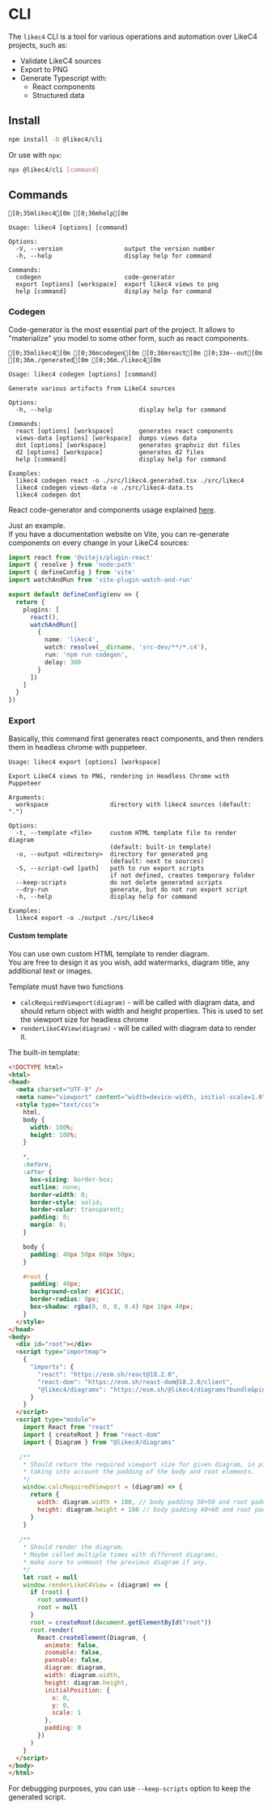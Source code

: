 # CLI

The `likec4` CLI is a tool for various operations and automation over LikeC4 projects, such as:
- Validate LikeC4 sources
- Export to PNG 
- Generate Typescript with: 
  - React components
  - Structured data


## Install

```sh npm2yarn
npm install -D @likec4/cli
```

Or use with `npx`:

```sh
npx @likec4/cli [command]
```

## Commands

```ansi
[0;35mlikec4[0m [0;36mhelp[0m
```

```ansi
Usage: likec4 [options] [command]

Options:
  -V, --version                 output the version number
  -h, --help                    display help for command

Commands:
  codegen                       code-generator
  export [options] [workspace]  export likec4 views to png
  help [command]                display help for command
```

### Codegen

Code-generator is the most essential part of the project. It allows to "materialize" you model to some other form, such as react components.

```ansi
[0;35mlikec4[0m [0;36mcodegen[0m [0;36mreact[0m [0;33m--out[0m [0;36m./generated[0m [0;36m./likec4[0m
```

```ansi
Usage: likec4 codegen [options] [command]

Generate various artifacts from LikeC4 sources

Options:
  -h, --help                        display help for command

Commands:
  react [options] [workspace]       generates react components
  views-data [options] [workspace]  dumps views data
  dot [options] [workspace]         generates graphviz dot files
  d2 [options] [workspace]          generates d2 files
  help [command]                    display help for command

Examples:
  likec4 codegen react -o ./src/likec4.generated.tsx ./src/likec4
  likec4 codegen views-data -o ./src/likec4-data.ts
  likec4 codegen dot
```

React code-generator and components usage explained [here](./react).

Just an example.  
If you have a documentation website on Vite, you can re-generate components on every change in your LikeC4 sources:

```ts
import react from '@vitejs/plugin-react'
import { resolve } from 'node:path'
import { defineConfig } from 'vite'
import watchAndRun from 'vite-plugin-watch-and-run'

export default defineConfig(env => {
  return {
    plugins: [
      react(),
      watchAndRun([
        {
          name: 'likec4',
          watch: resolve(__dirname, 'src-dev/**/*.c4'),
          run: 'npm run codegen',
          delay: 300
        }
      ])
    ]
  }
})
```


### Export

Basically, this command first generates react components, and then renders them in headless chrome with puppeteer.

```ansi
Usage: likec4 export [options] [workspace]

Export LikeC4 views to PNG, rendering in Headless Chrome with Puppeteer

Arguments:
  workspace                 directory with likec4 sources (default: ".")

Options:
  -t, --template <file>     custom HTML template file to render diagram
                            (default: built-in template)
  -o, --output <directory>  directory for generated png
                            (default: next to sources)
  -S, --script-cwd [path]   path to run export scripts
                            if not defined, creates temporary folder
  --keep-scripts            do not delete generated scripts
  --dry-run                 generate, but do not run export script
  -h, --help                display help for command

Examples:
  likec4 export -o ./output ./src/likec4
```

#### Custom template

You can use own custom HTML template to render diagram.   
You are free to design it as you wish, add watermarks, diagram title, any additional text or images.

Template must have two functions
- `calcRequiredViewport(diagram)` - will be called with diagram data, and should return object with width and height properties. This is used to set the viewport size for headless chrome
- `renderLikeC4View(diagram)` - will be called with diagram data to render it.

The built-in template:


```html filename="built-in-template.html" showLineNumbers
<!DOCTYPE html>
<html>
<head>
  <meta charset="UTF-8" />
  <meta name="viewport" content="width=device-width, initial-scale=1.0" />
  <style type="text/css">
    html,
    body {
      width: 100%;
      height: 100%;
    }

    *,
    :before,
    :after {
      box-sizing: border-box;
      outline: none;
      border-width: 0;
      border-style: solid;
      border-color: transparent;
      padding: 0;
      margin: 0;
    }

    body {
      padding: 40px 50px 60px 50px;
    }

    #root {
      padding: 40px;
      background-color: #1C1C1C;
      border-radius: 8px;
      box-shadow: rgba(0, 0, 0, 0.4) 0px 16px 40px;
    }
  </style>
</head>
<body>
  <div id="root"></div>
  <script type="importmap">
    {
      "imports": {
        "react": "https://esm.sh/react@18.2.0",
        "react-dom": "https://esm.sh/react-dom@18.2.0/client",
        "@likec4/diagrams": "https://esm.sh/@likec4/diagrams?bundle&pin=latest"
      }
    }
  </script>
  <script type="module">
    import React from "react"
    import { createRoot } from "react-dom"
    import { Diagram } from "@likec4/diagrams"

   /**
    * Should return the required viewport size for given diagram, in pixels.
    * taking into account the padding of the body and root elements.
    */
    window.calcRequiredViewport = (diagram) => {
      return {
        width: diagram.width + 180, // body padding 50+50 and root padding 40+40
        height: diagram.height + 180 // body padding 40+60 and root padding 40+40
      }
    }
    
   /**
    * Should render the diagram.
    * Maybe called multiple times with different diagrams,
    * make sure to unmount the previous diagram if any.
    */    
    let root = null
    window.renderLikeC4View = (diagram) => {
      if (root) {
        root.unmount()
        root = null
      }
      root = createRoot(document.getElementById("root"))
      root.render(
        React.createElement(Diagram, {
          animate: false,
          zoomable: false,
          pannable: false,
          diagram: diagram,
          width: diagram.width,
          height: diagram.height,
          initialPosition: {
            x: 0,
            y: 0,
            scale: 1
          },
          padding: 0
        })
      )
    }
  </script>
</body>
</html>
```

For debugging purposes, you can use `--keep-scripts` option to keep the generated script.
